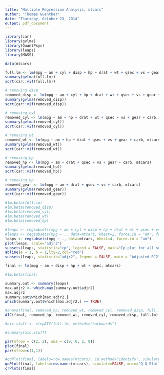 ```yaml
---
title: "Multiple Regression Analysis, mtcars"
author: "Thomas Guenther"
date: "Thursday, October 23, 2014"
output: pdf_document
---
```



```r
library(car)
library(gvlma)
library(QuantPsyc)
library(leaps)
library(MASS)

data(mtcars)

full.lm <- lm(mpg ~ am + cyl + disp + hp + drat + wt + qsec + vs + gear + carb, mtcars)
summary(gvlma(full.lm))
sqrt(car::vif(full.lm))

# removing disp
removed_disp <- lm(mpg ~ am + cyl + hp + drat + wt + qsec + vs + gear + carb, mtcars)
summary(gvlma(removed_disp))
sqrt(car::vif(removed_disp))

# removing_cyl
removed_cyl <- lm(mpg ~ am + hp + drat + wt + qsec + vs + gear + carb, mtcars)
summary(gvlma(removed_cyl))
sqrt(car::vif(removed_cyl))

# removing_wt
removed_wt <- lm(mpg ~ am + hp + drat + qsec + vs + gear + carb, mtcars)
summary(gvlma(removed_wt))
sqrt(car::vif(removed_wt))

# removing_hp
removed_hp <- lm(mpg ~ am + drat + qsec + vs + gear + carb, mtcars)
summary(gvlma(removed_hp))
sqrt(car::vif(removed_hp))

# removing_hp
removed_gear <- lm(mpg ~ am + drat + qsec + vs + carb, mtcars)
summary(gvlma(removed_gear))
sqrt(car::vif(removed_gear))

#lm.beta(full.lm)
#lm.beta(removed_disp)
#lm.beta(removed_cyl)
#lm.beta(removed_wt)
#lm.beta(removed_hp)

#leaps <- regsubsets(mpg ~ am + cyl + disp + hp + drat + wt + qsec + vs + gear + carb, data=mtcars, nbest=1)
#leaps <- regsubsets(mpg ~ ., data=mtcars, nbest=2, force.in = "am", force.out = "disp")
leaps <- regsubsets(mpg ~ ., data=mtcars, nbest=4, force.in = "am")
plot(leaps, scale="adjr2")
subsets(leaps, statistic="cp", legend = FALSE, main="Cp plot for all subsets regression")
abline(a = 1, b = 1,lty=2,col="red")
subsets(leaps, statistic="adjr2", legend = FALSE, main = "Adjusted R^2")

final <- lm(mpg ~ am + disp + hp + wt + qsec, mtcars)

#lm.beta(final)

summary.out <- summary(leaps)
max.adjr2 <- which.max(summary.out$adjr2)
max.adjr2
summary.out$which[max.adjr2,]
which(summary.out$which[max.adjr2,] == TRUE)

#anova(final, removed_hp, removed_wt, removed_cyl, removed_disp, full.lm)
AIC(final, removed_hp, removed_wt, removed_cyl, removed_disp, full.lm)

#aic.stuff <- stepAIC(full.lm, methods="backwards")

#summary(aic.stuff)

par(mfrow = c(2, 2), oma = c(0, 0, 2, 0))
plot(final)
par(mfrow=c(1,1))

#qqPlot(final, labels=row.names(mtcars), id.method="identify", simulate=TRUE, main="Q-Q Plot")
qqPlot(final, labels=row.names(mtcars), simulate=FALSE, main="Q-Q Plot")
crPlots(final)
```
